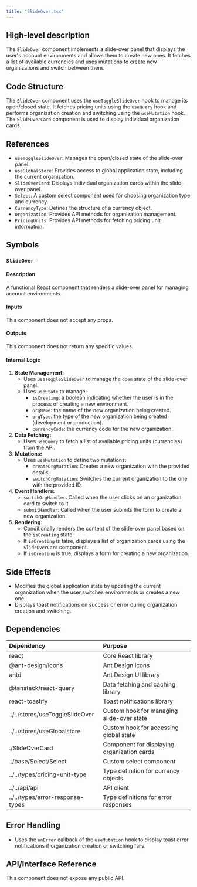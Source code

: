 ```yaml
---
title: "SlideOver.tsx"
---
```


## High-level description
The `SlideOver` component implements a slide-over panel that displays the user's account environments and allows them to create new ones. It fetches a list of available currencies and uses mutations to create new organizations and switch between them.

## Code Structure
The `SlideOver` component uses the `useToggleSlideOver` hook to manage its open/closed state. It fetches pricing units using the `useQuery` hook and performs organization creation and switching using the `useMutation` hook. The `SlideOverCard` component is used to display individual organization cards.

## References
- `useToggleSlideOver`: Manages the open/closed state of the slide-over panel.
- `useGlobalStore`: Provides access to global application state, including the current organization.
- `SlideOverCard`: Displays individual organization cards within the slide-over panel.
- `Select`: A custom select component used for choosing organization type and currency.
- `CurrencyType`: Defines the structure of a currency object.
- `Organization`: Provides API methods for organization management.
- `PricingUnits`: Provides API methods for fetching pricing unit information.

## Symbols

### `SlideOver`
#### Description
A functional React component that renders a slide-over panel for managing account environments.

#### Inputs
This component does not accept any props.

#### Outputs
This component does not return any specific values.

#### Internal Logic
1. **State Management:**
   - Uses `useToggleSlideOver` to manage the `open` state of the slide-over panel.
   - Uses `useState` to manage:
     - `isCreating`: a boolean indicating whether the user is in the process of creating a new environment.
     - `orgName`: the name of the new organization being created.
     - `orgType`: the type of the new organization being created (development or production).
     - `currencyCode`: the currency code for the new organization.
2. **Data Fetching:**
   - Uses `useQuery` to fetch a list of available pricing units (currencies) from the API.
3. **Mutations:**
   - Uses `useMutation` to define two mutations:
     - `createOrgMutation`: Creates a new organization with the provided details.
     - `switchOrgMutation`: Switches the current organization to the one with the provided ID.
4. **Event Handlers:**
   - `switchOrgHandler`: Called when the user clicks on an organization card to switch to it.
   - `submitHandler`: Called when the user submits the form to create a new organization.
5. **Rendering:**
   - Conditionally renders the content of the slide-over panel based on the `isCreating` state.
   - If `isCreating` is false, displays a list of organization cards using the `SlideOverCard` component.
   - If `isCreating` is true, displays a form for creating a new organization.

## Side Effects
- Modifies the global application state by updating the current organization when the user switches environments or creates a new one.
- Displays toast notifications on success or error during organization creation and switching.

## Dependencies
| Dependency | Purpose |
|:-----------|:--------|
| react | Core React library |
| @ant-design/icons | Ant Design icons |
| antd | Ant Design UI library |
| @tanstack/react-query | Data fetching and caching library |
| react-toastify | Toast notifications library |
| ../../stores/useToggleSlideOver | Custom hook for managing slide-over state |
| ../../stores/useGlobalstore | Custom hook for accessing global state |
| ./SlideOverCard | Component for displaying organization cards |
| ../base/Select/Select | Custom select component |
| ../../types/pricing-unit-type | Type definition for currency objects |
| ../../api/api | API client |
| ../../types/error-response-types | Type definitions for error responses |

## Error Handling
- Uses the `onError` callback of the `useMutation` hook to display toast error notifications if organization creation or switching fails.

## API/Interface Reference
This component does not expose any public API.

